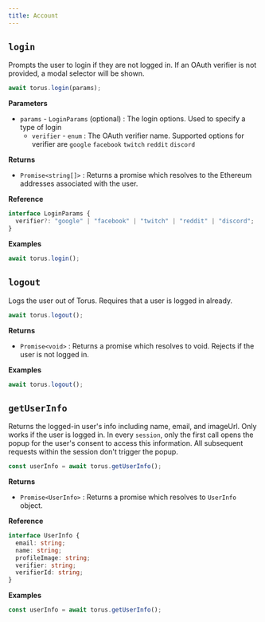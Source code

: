 ```yaml
---
title: Account
---
```


## `login`

Prompts the user to login if they are not logged in. If an OAuth verifier is not
provided, a modal selector will be shown.

```javascript
await torus.login(params);
```

**Parameters**

- `params` - `LoginParams` \(optional\) : The login options. Used to specify a
  type of login
  - `verifier` - `enum` : The OAuth verifier name. Supported options for
    verifier are `google` `facebook` `twitch` `reddit` `discord`

**Returns**

- `Promise<string[]>` : Returns a promise which resolves to the Ethereum
  addresses associated with the user.

**Reference**

```typescript
interface LoginParams {
  verifier?: "google" | "facebook" | "twitch" | "reddit" | "discord";
}
```

**Examples**

```javascript
await torus.login();
```

## `logout`

Logs the user out of Torus. Requires that a user is logged in already.

```javascript
await torus.logout();
```

**Returns**

- `Promise<void>` : Returns a promise which resolves to void. Rejects if the
  user is not logged in.

**Examples**

```javascript
await torus.logout();
```

## `getUserInfo`

Returns the logged-in user's info including name, email, and imageUrl. Only
works if the user is logged in. In every `session`, only the first call opens
the popup for the user's consent to access this information. All subsequent
requests within the session don't trigger the popup.

```javascript
const userInfo = await torus.getUserInfo();
```

**Returns**

- `Promise<UserInfo>` : Returns a promise which resolves to `UserInfo` object.

**Reference**

```typescript
interface UserInfo {
  email: string;
  name: string;
  profileImage: string;
  verifier: string;
  verifierId: string;
}
```

**Examples**

```javascript
const userInfo = await torus.getUserInfo();
```
